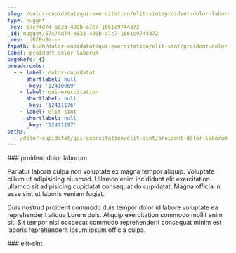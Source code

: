 ```yaml
---
slug: /dolor-cupidatat/qui-exercitation/elit-sint/proident-dolor-laborum
type: nugget
_key: 57c74d74-a833-490b-a7c7-1661c9744372
_id: nugget/57c74d74-a833-490b-a7c7-1661c9744372
_rev: _iKCEnBm---
fspath: blah/dolor-cupidatat/qui-exercitation/elit-sint/proident-dolor-laborum.md
label: proident dolor laborum
pageRefs: {}
breadcrumbs:
  - - label: dolor-cupidatat
      shortlabel: null
      _key: '12410969'
    - label: qui-exercitation
      shortlabel: null
      _key: '12411176'
    - label: elit-sint
      shortlabel: null
      _key: '12411197'
paths:
  - /dolor-cupidatat/qui-exercitation/elit-sint/proident-dolor-laborum
---
```


<NuggetArea>
<Nugget slug="/dolor-cupidatat/qui-exercitation/elit-sint/proident-dolor-laborum" type="nugget" _key="57c74d74-a833-490b-a7c7-1661c9744372" _id="nugget/57c74d74-a833-490b-a7c7-1661c9744372" _rev="_iKCEnBm---" fspath="blah/dolor-cupidatat/qui-exercitation/elit-sint/proident-dolor-laborum.md" label="proident dolor laborum" paths="/dolor-cupidatat/qui-exercitation/elit-sint/proident-dolor-laborum">
<NuggetBody>
### proident dolor laborum

Pariatur laboris culpa non voluptate ex magna tempor aliquip. Voluptate cillum ut adipisicing eiusmod. Ullamco enim incididunt elit exercitation ullamco sit adipisicing cupidatat consequat do cupidatat. Magna officia in esse sint ut laboris veniam fugiat.

Duis nostrud proident commodo duis tempor dolor id labore voluptate ea reprehenderit aliqua Lorem duis. Aliquip exercitation commodo mollit enim sit. Sit tempor nisi occaecat commodo reprehenderit consequat minim est laboris reprehenderit ipsum ipsum officia culpa.

</NuggetBody>
<Breadcrumbs>
<Crumbs>
<Crumb _key="12410969" label="dolor-cupidatat" /><Crumb _key="12411176" label="qui-exercitation" /><Crumb _key="12411197" label="elit-sint" />
</Crumbs>
</Breadcrumbs>
</Nugget>

<NuggetsInbound>
</NuggetsInbound>
<NuggetsOutbound>
</NuggetsOutbound>
</NuggetArea>
<PassagesInbound>
<Passage direction="inbound" type="passage" _key="12411197" _id="passage/12411197" _rev="_iKCEnBi--_" label="elit-sint" passage="elit-sint" fspath="blah/dolor-cupidatat/qui-exercitation/elit-sint" paths="/dolor-cupidatat/qui-exercitation/elit-sint" slug="/dolor-cupidatat/qui-exercitation/elit-sint">
<NuggetBody>
### elit-sint

</NuggetBody>
<Breadcrumbs>
<Crumbs>
<Crumb _key="12410969" label="dolor-cupidatat" /><Crumb _key="12411176" label="qui-exercitation" />
</Crumbs>
</Breadcrumbs>
</Passage>

</PassagesInbound>
<PassagesOutbound>
</PassagesOutbound>